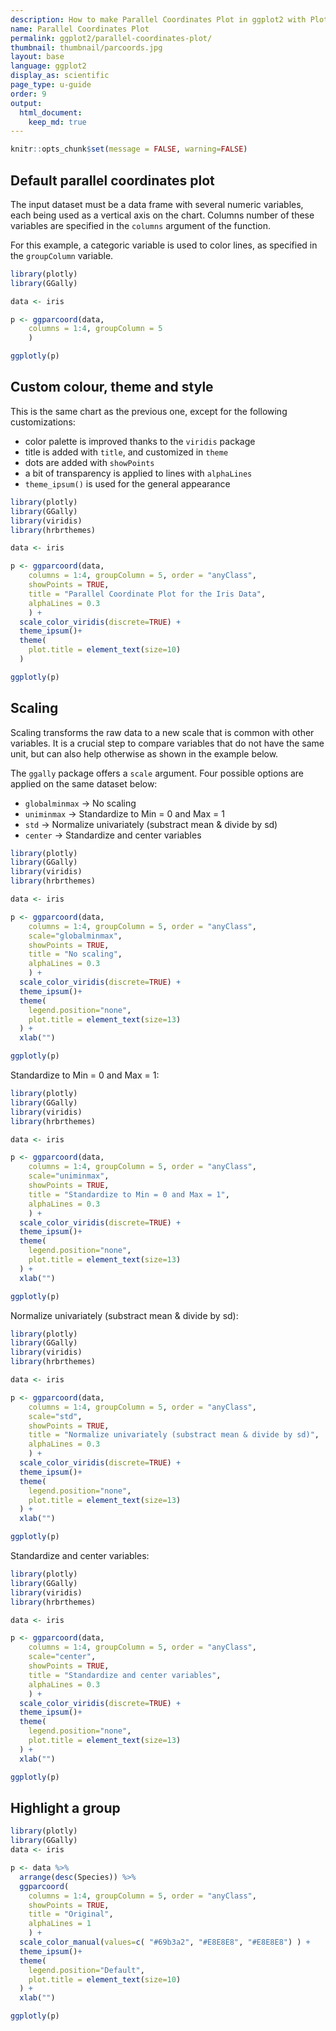 ```yaml
---
description: How to make Parallel Coordinates Plot in ggplot2 with Plotly.
name: Parallel Coordinates Plot
permalink: ggplot2/parallel-coordinates-plot/
thumbnail: thumbnail/parcoords.jpg
layout: base
language: ggplot2
display_as: scientific
page_type: u-guide
order: 9
output:
  html_document:
    keep_md: true
---
```


```r
knitr::opts_chunk$set(message = FALSE, warning=FALSE)
```

## Default parallel coordinates plot

The input dataset must be a data frame with several numeric variables, each being used as a vertical axis on the chart. Columns number of these variables are specified in the `columns` argument of the function.

For this example, a categoric variable is used to color lines, as specified in the `groupColumn` variable.
```r
library(plotly)
library(GGally)

data <- iris

p <- ggparcoord(data,
    columns = 1:4, groupColumn = 5
    )

ggplotly(p)
```


<!--------------------- EXAMPLE BREAK ------------------------->

## Custom colour, theme and style

This is the same chart as the previous one, except for the following customizations:

* color palette is improved thanks to the `viridis` package
* title is added with `title`, and customized in `theme`
* dots are added with `showPoints`
* a bit of transparency is applied to lines with `alphaLines`
* `theme_ipsum()` is used for the general appearance

```r
library(plotly)
library(GGally)
library(viridis)
library(hrbrthemes)

data <- iris

p <- ggparcoord(data,
    columns = 1:4, groupColumn = 5, order = "anyClass",
    showPoints = TRUE, 
    title = "Parallel Coordinate Plot for the Iris Data",
    alphaLines = 0.3
    ) + 
  scale_color_viridis(discrete=TRUE) +
  theme_ipsum()+
  theme(
    plot.title = element_text(size=10)
  )

ggplotly(p)
```

<!--------------------- EXAMPLE BREAK ------------------------->

## Scaling

Scaling transforms the raw data to a new scale that is common with other variables. It is a crucial step to compare variables that do not have the same unit, but can also help otherwise as shown in the example below.

The `ggally` package offers a `scale` argument. Four possible options are applied on the same dataset below:

* `globalminmax` → No scaling
* `uniminmax` → Standardize to Min = 0 and Max = 1
* `std` → Normalize univariately (substract mean & divide by sd)
* `center` → Standardize and center variables
```r
library(plotly)
library(GGally)
library(viridis)
library(hrbrthemes)

data <- iris

p <- ggparcoord(data,
    columns = 1:4, groupColumn = 5, order = "anyClass",
    scale="globalminmax",
    showPoints = TRUE, 
    title = "No scaling",
    alphaLines = 0.3
    ) + 
  scale_color_viridis(discrete=TRUE) +
  theme_ipsum()+
  theme(
    legend.position="none",
    plot.title = element_text(size=13)
  ) +
  xlab("")

ggplotly(p)
```

Standardize to Min = 0 and Max = 1:
```r
library(plotly)
library(GGally)
library(viridis)
library(hrbrthemes)

data <- iris

p <- ggparcoord(data,
    columns = 1:4, groupColumn = 5, order = "anyClass",
    scale="uniminmax",
    showPoints = TRUE, 
    title = "Standardize to Min = 0 and Max = 1",
    alphaLines = 0.3
    ) + 
  scale_color_viridis(discrete=TRUE) +
  theme_ipsum()+
  theme(
    legend.position="none",
    plot.title = element_text(size=13)
  ) +
  xlab("")

ggplotly(p)
```

Normalize univariately (substract mean & divide by sd):
```r
library(plotly)
library(GGally)
library(viridis)
library(hrbrthemes)

data <- iris

p <- ggparcoord(data,
    columns = 1:4, groupColumn = 5, order = "anyClass",
    scale="std",
    showPoints = TRUE, 
    title = "Normalize univariately (substract mean & divide by sd)",
    alphaLines = 0.3
    ) + 
  scale_color_viridis(discrete=TRUE) +
  theme_ipsum()+
  theme(
    legend.position="none",
    plot.title = element_text(size=13)
  ) +
  xlab("")

ggplotly(p)
```

Standardize and center variables:

```r
library(plotly)
library(GGally)
library(viridis)
library(hrbrthemes)

data <- iris

p <- ggparcoord(data,
    columns = 1:4, groupColumn = 5, order = "anyClass",
    scale="center",
    showPoints = TRUE, 
    title = "Standardize and center variables",
    alphaLines = 0.3
    ) + 
  scale_color_viridis(discrete=TRUE) +
  theme_ipsum()+
  theme(
    legend.position="none",
    plot.title = element_text(size=13)
  ) +
  xlab("")

ggplotly(p)
```


<!--------------------- EXAMPLE BREAK ------------------------->

## Highlight a group


```r
library(plotly)
library(GGally)
data <- iris

p <- data %>%
  arrange(desc(Species)) %>%
  ggparcoord(
    columns = 1:4, groupColumn = 5, order = "anyClass",
    showPoints = TRUE, 
    title = "Original",
    alphaLines = 1
    ) + 
  scale_color_manual(values=c( "#69b3a2", "#E8E8E8", "#E8E8E8") ) +
  theme_ipsum()+
  theme(
    legend.position="Default",
    plot.title = element_text(size=10)
  ) +
  xlab("")

ggplotly(p)
```


<!--------------------- EXAMPLE BREAK ------------------------->